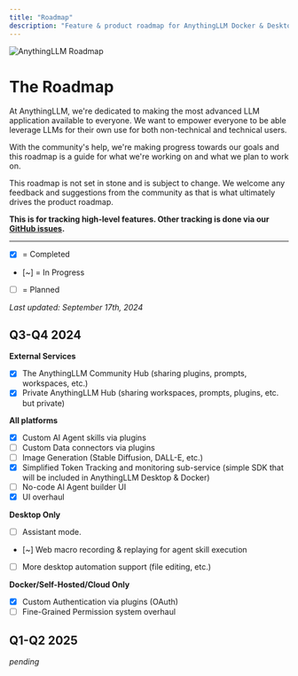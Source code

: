 ```yaml
---
title: "Roadmap"
description: "Feature & product roadmap for AnythingLLM Docker & Desktop"
---
```



<Image
  src="/images/product/roadmap/header-image.png"
  height={1080}
  width={1920}
  quality={100}
  alt="AnythingLLM Roadmap"
/>

# The Roadmap

At AnythingLLM, we're dedicated to making the most advanced LLM application available to everyone. We want to empower everyone to be able leverage LLMs for their own use for both non-technical and technical users.

With the community's help, we're making progress towards our goals and this roadmap is a guide for what we're working on and what we plan to work on.

This roadmap is not set in stone and is subject to change. We welcome any feedback and suggestions from the community as that is what ultimately drives the product roadmap.

**This is for tracking high-level features. Other tracking is done via our [GitHub issues](https://github.com/mintplex-labs/anything-llm/issues).**

---

- [x] = Completed
- [~] = In Progress
- [ ] = Planned

_Last updated: September 17th, 2024_

## Q3-Q4 2024

**External Services**

- [x] The AnythingLLM Community Hub (sharing plugins, prompts, workspaces, etc.)
- [x] Private AnythingLLM Hub (sharing workspaces, prompts, plugins, etc. but private)

**All platforms**

- [x] Custom AI Agent skills via plugins
- [ ] Custom Data connectors via plugins
- [ ] Image Generation (Stable Diffusion, DALL-E, etc.)
- [x] Simplified Token Tracking and monitoring sub-service (simple SDK that will be included in AnythingLLM Desktop & Docker)
- [ ] No-code AI Agent builder UI
- [x] UI overhaul

**Desktop Only**

- [ ] Assistant mode.
- [~] Web macro recording & replaying for agent skill execution
- [ ] More desktop automation support (file editing, etc.)

**Docker/Self-Hosted/Cloud Only**

- [x] Custom Authentication via plugins (OAuth)
- [ ] Fine-Grained Permission system overhaul

## Q1-Q2 2025

_pending_
